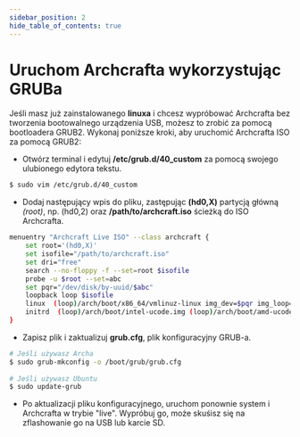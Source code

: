 ```yaml
---
sidebar_position: 2
hide_table_of_contents: true
---
```


# Uruchom Archcrafta wykorzystując GRUBa

Jeśli masz już zainstalowanego **linuxa** i chcesz wypróbować Archcrafta bez tworzenia bootowalnego urządzenia USB, możesz to zrobić za pomocą bootloadera GRUB2.
Wykonaj poniższe kroki, aby uruchomić Archcrafta ISO za pomocą GRUB2:

- Otwórz terminal i edytuj **/etc/grub.d/40_custom** za pomocą swojego ulubionego edytora tekstu.

```bash
$ sudo vim /etc/grub.d/40_custom
```

- Dodaj następujący wpis do pliku, zastępując **(hd0,X)** partycją główną *(root)*, np. (hd0,2) oraz **/path/to/archcraft.iso** ścieżką do ISO Archcrafta.

```bash
menuentry "Archcraft Live ISO" --class archcraft {
    set root='(hd0,X)'
    set isofile="/path/to/archcraft.iso"
    set dri="free"
    search --no-floppy -f --set=root $isofile
    probe -u $root --set=abc
    set pqr="/dev/disk/by-uuid/$abc"
    loopback loop $isofile
    linux  (loop)/arch/boot/x86_64/vmlinuz-linux img_dev=$pqr img_loop=$isofile driver=$dri quiet splash vt.global_cursor_default=0 loglevel=2 rd.systemd.show_status=false rd.udev.log-priority=3 sysrq_always_enabled=1 cow_spacesize=2G
    initrd  (loop)/arch/boot/intel-ucode.img (loop)/arch/boot/amd-ucode.img (loop)/arch/boot/x86_64/initramfs-linux.img
}
```

- Zapisz plik i zaktualizuj **grub.cfg**, plik konfiguracyjny GRUB-a.

```bash
# Jeśli używasz Archa
$ sudo grub-mkconfig -o /boot/grub/grub.cfg
						
# Jeśli używasz Ubuntu
$ sudo update-grub
```

- Po aktualizacji pliku konfiguracyjnego, uruchom ponownie system i Archcrafta w trybie "live". Wypróbuj go, może skuśisz się na zflashowanie go na USB lub karcie SD.